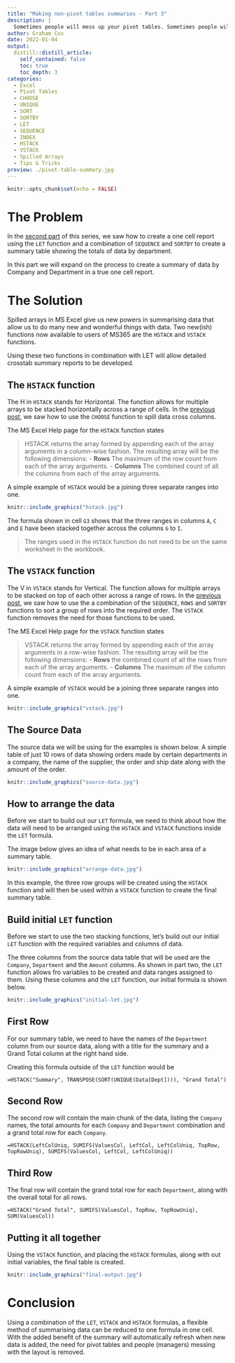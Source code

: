 ```yaml
---
title: "Making non-pivot tables summaries - Part 3"
description: |
  Sometimes people will mess up your pivot tables. Sometimes people will be terrified of pivot tables. In this third part of this series on non-pivot pivot tables, we look at the two new functions - HSTACK and VSTACK - combine them both with LET and we have true one cell reports.
author: Graham Cox
date: 2022-01-04
output:
  distill::distill_article:
    self_contained: false
    toc: true
    toc_depth: 3
categories:
  - Excel
  - Pivot Tables
  - CHOOSE
  - UNIQUE
  - SORT
  - SORTBY
  - LET
  - SEQUENCE
  - INDEX
  - HSTACK
  - VSTACK
  - Spilled Arrays
  - Tips & Tricks
preview: ./pivot-table-summary.jpg
---
```


```r
knitr::opts_chunk$set(echo = FALSE)
```

```{=html}
<style>
d-article li {
margin-bottom: 2px
}

d-article code {
color: #595959;
background-color:#D9D9D9;
font-size: 100%;
padding:4px 8px;
border-radius: 12px;
}

</style>
```

# The Problem

In the [second part](https://gfc-learning.netlify.app/posts/2022-11-23-non-pivotpivots-part-two/) of this series, we saw how to create a one cell report using the `LET` function and a combination of `SEQUENCE` and `SORTBY` to create a summary table showing the totals of data by department.

In this part we will expand on the process to create a summary of data by Company and Department in a true one cell report.

# The Solution

Spilled arrays in MS Excel give us new powers in summarising data that allow us to do many new and wonderful things with data. Two new(ish) functions now available to users of MS365 are the `HSTACK` and `VSTACK` functions. 

Using these two functions in combination with LET will allow detailed crosstab summary reports to be developed.

## The `HSTACK` function

The H in `HSTACK` stands for Horizontal. The function allows for multiple arrays to be stacked horizontally across a range of cells. In the [previous post](https://gfc-learning.netlify.app/posts/2022-11-23-non-pivotpivots-part-two/#putting-it-all-together), we saw how to use the `CHOOSE` function to spill data cross columns.

The MS Excel Help page for the `HSTACK` function states

> HSTACK returns the array formed by appending each of the array arguments in a column-wise fashion. The resulting array will be the following dimensions:
- **Rows** The maximum of the row count from each of the array arguments.
- **Columns** The combined count of all the columns from each of the array arguments.

A simple example of `HSTACK` would be a joining three separate ranges into one.

```r

knitr::include_graphics("hstack.jpg")

```

The formula shown in cell `G3` shows that the three ranges in columns `A`, `C` and `E` have been stacked together across the columns `G` to `I`. 

> The ranges used in the `HSTACK` function do not need to be on the same worksheet in the workbook.

## The `VSTACK` function

The V in `VSTACK` stands for Vertical. The function allows for multiple arrays to be stacked on top of each other across a range of rows. In the [previous post](https://gfc-learning.netlify.app/posts/2022-11-23-non-pivotpivots-part-two/#putting-it-all-together), we saw how to use the a combination of the `SEQUENCE`, `ROWS` and `SORTBY` functions to sort a group of rows into the required order. The `VSTACK` function removes the need for those functions to be used.

The MS Excel Help page for the `VSTACK` function states

> VSTACK returns the array formed by appending each of the array arguments in a row-wise fashion. The resulting array will be the following dimensions:
- **Rows** the combined count of all the rows from each of the array arguments.
- **Columns** The maximum of the column count from each of the array arguments.

A simple example of `VSTACK` would be a joining three separate ranges into one.

```r

knitr::include_graphics("vstack.jpg")

```

## The Source Data

The source data we will be using for the examples is shown below. A simple table of just 10 rows of data showing orders made by certain departments in a company, the name of the supplier, the order and ship date along with the amount of the order.

```r
knitr::include_graphics("source-data.jpg")
```

## How to arrange the data

Before we start to build out our `LET` formula, we need to think about how the data will need to be arranged using the `HSTACK` and `VSTACK` functions inside the `LET` formula.

The image below gives an idea of what needs to be in each area of a summary table.

```r
knitr::include_graphics("arrange-data.jpg")
```

In this example, the three row groups will be created using the `HSTACK` function and will then be used within a `VSTACK` function to create the final summary table.

## Build initial `LET` function

Before we start to use the two stacking functions, let's build out our initial `LET` function with the required variables and columns of data.

The three columns from the source data table that will be used are the `Company`, `Department` and the `Amount` columns. As shown in part two, the `LET` function allows fro variables to be created and data ranges assigned to them. Using these columns and the `LET` function, our initial formula is shown below.

```r
knitr::include_graphics("initial-let.jpg")
```

## First Row

For our summary table, we need to have the names of the `Department` column from our source data, along with a title for the summary and a Grand Total column at the right hand side.

Creating this formula outside of the `LET` function would be

```veratim
=HSTACK("Summary", TRANSPOSE(SORT(UNIQUE(Data[Dept]))), "Grand Total")
```

## Second Row

The second row will contain the main chunk of the data, listing the `Company` names, the total amounts for each `Company` and `Department` combination and a grand total row for each `Company`.

```verbatim
=HSTACK(LeftColUniq, SUMIFS(ValuesCol, LeftCol, LeftColUniq, TopRow, TopRowUniq), SUMIFS(ValuesCol, LeftCol, LeftColUniq))
```

## Third Row

The final row will contain the grand total row for each `Department`, along with the overall total for all rows.

```verbatim
=HSTACK("Grand Total", SUMIFS(ValuesCol, TopRow, TopRowUniq), SUM(ValuesCol))
```
## Putting it all together

Using the `VSTACK` function, and placing the `HSTACK` formulas, along with out initial variables, the final table is created.

```r
knitr::include_graphics("final-output.jpg")
```
# Conclusion

Using a combination of the `LET`, `VSTACK` and `HSTACK` formulas, a flexible method of summarising data can be reduced to one formula in one cell. With the added benefit of the summary will automatically refresh when new data is added, the need for pivot tables and people (managers) messing with the layout is removed.


